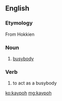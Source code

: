 ==English==

===Etymology===
From Hokkien {{term|雞婆|lang=nan}}

===Noun===
{{en-noun}}

# {{context|Singapore|lang=en}} [[busybody]]

===Verb===
{{en-verb}}

# {{context|Singapore|lang=en}} to act as a busybody

[[ko:kaypoh]]
[[mg:kaypoh]]